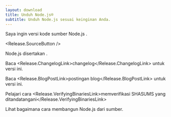 ```yaml
---
layout: download
title: Unduh Node.js®
subtitle: Unduh Node.js sesuai keinginan Anda.
---
```


<section>
Saya ingin versi kode sumber Node.js <Release.VersionDropdown />.

<Release.SourceButton />
</section>

<section>
Node.js disertakan <Release.NpmLink />.

Baca <Release.ChangelogLink>changelog</Release.ChangelogLink> untuk versi ini.

Baca <Release.BlogPostLink>postingan blog</Release.BlogPostLink> untuk versi ini.

Pelajari cara <Release.VerifyingBinariesLink>memverifikasi SHASUMS yang ditandatangani</Release.VerifyingBinariesLink>

Lihat bagaimana cara <LinkWithIcon href="https://github.com/nodejs/node/blob/main/BUILDING.md#building-nodejs-on-supported-platforms">membangun Node.js</LinkWithIcon> dari sumber.

</section>
